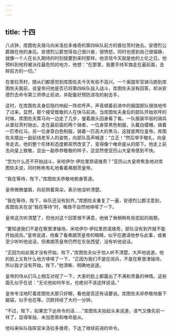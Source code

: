 ```yaml
---
---
---
```

title: 十四
---



八点钟，库图佐夫骑马向米洛拉多维奇的第四纵队前方的普拉茨村驰去。安德烈公爵跟在他的身后。安德烈公爵觉得自己很兴奋，很愤怒，同时也感到自己很镇静，就像一个人在长久期待的时刻就要到来时那样。他坚信今天就是他的土伦之日。他预料到他将被派往最危险的地方，他想：“在那里，我要手持军旗走在最前面，击碎前方的一切。”

在普拉茨村，随从们都感觉到库图佐夫今天有些不高兴。一个奥国军官骑马跑到库图佐夫面前，说皇帝问他是否已将第四纵队投入战斗，库图佐夫没有回答，却派安德烈去命令第三师停止前进，并配备好预防进攻的射击手。

这时，在库图佐夫身后隐约响起一阵欢呼声，声音顺着前进中的俄国部队很快地传了过来，显然，那个接受致敬的人在快马前进。当库图佐夫身后的部队开始欢呼的时候，库图佐夫策马向一边走了几步，皱着眉头回身看了看。一队服装华丽的骑兵从普拉茨村驰出，走在最前面的两个骑者，一位身穿黑色制服，头戴白缨帽，骑着一匹枣红马，另一位身穿白色制服，骑着一匹高大的黑马，这就是两位皇帝。库图佐夫摆出一副前线老军人的姿势，向部队高声喊道：“立正！”然后举手敬礼，向皇帝走去。他的整个形体和态度都突然改变了，变得像个唯命是从的部下。他走上前去向皇上致敬，显出一副恭恭敬敬的样子，这显然使亚历山大皇帝感到不快。

“您为什么还不开始战斗，米哈伊尔·伊拉里昂诺维奇？”亚历山大皇帝焦急地对库图佐夫说，同时彬彬有礼地看着弗朗茨皇帝。

“我在等待，陛下。”库图佐夫恭敬地俯身答道。

皇帝微微皱眉，向前侧着耳朵，表示他没听清楚。

“我在等待，陛下，纵队还没有到齐。”库图佐夫重复了一遍，安德烈公爵注意到，库图佐夫在说“我在等待”时，嘴唇不自然地哆嗦了一下。

皇帝这次听清楚了，但他对这个回答很不满意，他耸了耸稍稍有些驼起的肩膀。

“要知道我们不是在察里津操场，米哈伊尔·伊拉里昂诺维奇，部队没有到齐就不能开始阅兵。”皇帝说道，他看了看弗朗茨皇帝的眼睛，似乎在邀请他参与此事，或者至少听听他说话，但弗朗茨皇帝仍然在东张西望，没有听他说话。

“正因为如此我才没有开始，陛下，”库图佐夫似乎怕人听不清楚，大声地说道，他的脸上又有什么地方哆嗦了一下，“正因为我们不是在阅兵，不是在察里津操场，所以我才没有开始，陛下。”他清晰、明确地说道。

皇帝的侍从们马上相互对视了一下，大家的脸上都露出了不满和责备的神情。这些面孔似乎在说：“无论他如何年长，也绝对不该这样说话。”

皇帝专注地盯着库图佐夫那只好眼，看他是否还有话要说。库图佐夫却恭敬地垂下脑袋，似乎也在等。沉默持续了大约一分钟。

“不过，陛下，如果您下达命令的话……”库图佐夫抬起头来说道，语气又像先前一样了，显得笨拙、未加思索和唯命是从。

他叫来纵队指挥官米洛拉多维奇，下达了继续前进的命令。